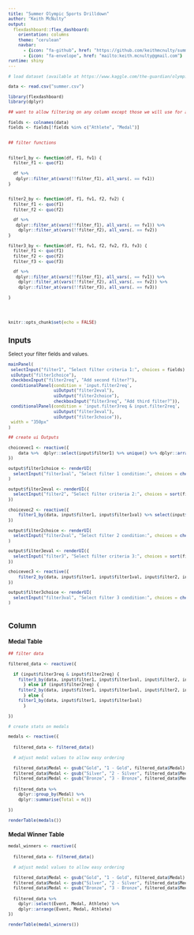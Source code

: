 ```yaml
---
title: "Summer Olympic Sports Drilldown"
author: "Keith McNulty"
output:
  flexdashboard::flex_dashboard:
    orientation: columns
    theme: "cerulean"
    navbar: 
      - {icon: "fa-github", href: "https://github.com/keithmcnulty/summer_olympics/blob/master/index.Rmd"}
      - {icon: "fa-envelope", href: "mailto:keith.mcnulty@gmail.com"}
runtime: shiny
---
```


<style type="text/css">

body{ /* Normal  */
   font-size: 10px;
}
</style>

```r

# load dataset (available at https://www.kaggle.com/the-guardian/olympic-games#summer.csv)

data <- read.csv("summer.csv")

library(flexdashboard)
library(dplyr)

## want to allow filtering on any column except those we will use for aggregating

fields <- colnames(data)
fields <- fields[!fields %in% c("Athlete", "Medal")] 


## filter functions


filter1_by <- function(df, f1, fv1) {
  filter_f1 <- quo(f1)
  
  df %>%
   dplyr::filter_at(vars(!!filter_f1), all_vars(. == fv1))
}


filter2_by <- function(df, f1, fv1, f2, fv2) {
  filter_f1 <- quo(f1)
  filter_f2 <- quo(f2)

  df %>%
   dplyr::filter_at(vars(!!filter_f1), all_vars(. == fv1)) %>%
    dplyr::filter_at(vars(!!filter_f2), all_vars(. == fv2))
}

filter3_by <- function(df, f1, fv1, f2, fv2, f3, fv3) {
  filter_f1 <- quo(f1)
  filter_f2 <- quo(f2)
  filter_f3 <- quo(f3)

  df %>%
   dplyr::filter_at(vars(!!filter_f1), all_vars(. == fv1)) %>%
    dplyr::filter_at(vars(!!filter_f2), all_vars(. == fv2)) %>%
    dplyr::filter_at(vars(!!filter_f3), all_vars(. == fv3))

}




knitr::opts_chunk$set(echo = FALSE)
```

Inputs {.sidebar}
-----------------------------------------------


Select your filter fields and values.

``` r

mainPanel(
 selectInput("filter1", "Select filter criteria 1:", choices = fields),
 uiOutput("filter1choice"),
 checkboxInput("filter2req", "Add second filter?"),
 conditionalPanel(condition = 'input.filter2req', 
                  uiOutput("filter2eval"),
                  uiOutput("filter2choice"),
                  checkboxInput("filter3req", "Add third filter?")),
 conditionalPanel(condition = 'input.filter3req & input.filter2req', 
                  uiOutput("filter3eval"),
                  uiOutput("filter3choice")),
 width = "350px"
)

## create ui Outputs

choicevec1 <- reactive({
    data %>%  dplyr::select(input$filter1) %>% unique() %>% dplyr::arrange_(input$filter1)
}) 

output$filter1choice <- renderUI(
  selectInput("filter1val", "Select filter 1 condition:", choices = choicevec1())
)

output$filter2eval <- renderUI({
  selectInput("filter2", "Select filter criteria 2:", choices = sort(fields[fields != input$filter1]))
})

choicevec2 <- reactive({
    filter1_by(data, input$filter1, input$filter1val) %>% select(input$filter2) %>% unique() %>% dplyr::arrange_(input$filter2)
}) 

output$filter2choice <- renderUI(
  selectInput("filter2val", "Select filter 2 condition:", choices = choicevec2())
)

output$filter3eval <- renderUI({
  selectInput("filter3", "Select filter criteria 3:", choices = sort(fields[!fields %in% c(input$filter1, input$filter2)]))
})

choicevec3 <- reactive({
    filter2_by(data, input$filter1, input$filter1val, input$filter2, input$filter2val) %>% select(input$filter3) %>% unique() %>% dplyr::arrange_(input$filter3)
}) 

output$filter3choice <- renderUI(
  selectInput("filter3val", "Select filter 3 condition:", choices = choicevec3())
)



```




Column 
------------------------------------------------------

### Medal Table


```r

## filter data

filtered_data <- reactive({
  
  if (input$filter3req & input$filter2req) {
    filter3_by(data, input$filter1, input$filter1val, input$filter2, input$filter2val, input$filter3, input$filter3val)
      } else if (input$filter2req) {
    filter2_by(data, input$filter1, input$filter1val, input$filter2, input$filter2val)
      } else {
    filter1_by(data, input$filter1, input$filter1val)
      }
  
})

# create stats on medals

medals <- reactive({
  
  filtered_data <- filtered_data()
  
  # adjust medal values to allow easy ordering
  
  filtered_data$Medal <- gsub("Gold", "1 - Gold", filtered_data$Medal)
  filtered_data$Medal <- gsub("Silver", "2 - Silver", filtered_data$Medal)
  filtered_data$Medal <- gsub("Bronze", "3 - Bronze", filtered_data$Medal)
  
  filtered_data %>% 
    dplyr::group_by(Medal) %>% 
    dplyr::summarise(Total = n())
  
})

renderTable(medals())

```

### Medal Winner Table

``` r

medal_winners <- reactive({
  
  filtered_data <- filtered_data()
  
  # adjust medal values to allow easy ordering
  
  filtered_data$Medal <- gsub("Gold", "1 - Gold", filtered_data$Medal)
  filtered_data$Medal <- gsub("Silver", "2 - Silver", filtered_data$Medal)
  filtered_data$Medal <- gsub("Bronze", "3 - Bronze", filtered_data$Medal)
  
  filtered_data %>% 
    dplyr::select(Event, Medal, Athlete) %>% 
    dplyr::arrange(Event, Medal, Athlete)
})

renderTable(medal_winners())

```
